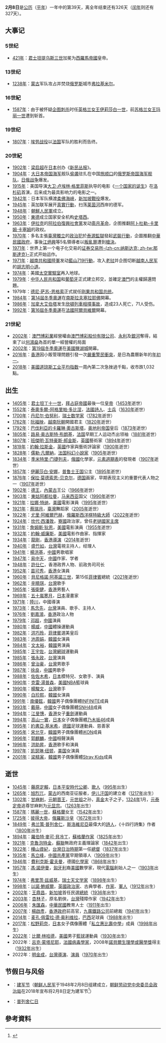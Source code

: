 {{noteTA
|1=zh-hant:門得列夫; zh-hans:季米特里·门捷列夫;
|2=zh-tw:詹姆斯·狄恩; zh-hk:占士甸; zh-cn:詹姆斯·迪恩; 
|3=zh-tw:貝尼格諾·艾奎諾; zh-hk:貝尼格諾·亞基諾三世; zh-cn:贝尼格诺·阿基诺三世; zh-sg:小阿奎诺;
}}
{{DayInMonth|2}}
'''2月8日'''是[[公历|公历]]（[[平年|平年]]）一年中的第39天，离全年结束还有326天（[[闰年|闰年]]则还有327天）。

== 大事记 ==
=== 5世纪 ===
* [[421年|421年]]：[[君士坦提乌斯三世|君士坦提乌斯三世]]加冕为[[西羅馬帝國|西羅馬帝國]]皇帝。

=== 13世纪 ===
* [[1238年|1238年]]：[[蒙古|蒙古]]军队攻占并焚烧[[俄罗斯|俄罗斯]]城市[[弗拉基米尔_(俄罗斯)|弗拉基米尔]]。

=== 16世紀 ===
* [[1587年|1587年]]：由于被怀疑[[巴宾顿阴谋|企图刺杀]]时任[[英格兰女王|英格兰女王]][[伊莉莎白一世|伊莉莎白一世]]，前[[苏格兰君主列表|苏格兰女王]][[玛丽一世_(苏格兰)|玛丽一世]]遭到斩首。

=== 19世纪 ===
* [[1807年|1807年]]：[[埃劳战役|埃劳战役]]以[[法国|法国]]军队的胜利而告终。

=== 20世紀 ===
* [[1902年|1902年]]：[[梁启超|梁启超]]在[[日本|日本]]创办《[[新民丛报|新民丛报]]》。
* [[1904年|1904年]]：[[大日本帝国海军|大日本帝国海军]]舰队[[旅顺口海战|偷袭]]驻扎在中国[[旅顺口区|旅顺口]]的[[俄罗斯帝国海军|俄罗斯帝国海军]][[太平洋舰队_(俄罗斯)|舰队]]，[[日俄战争|日俄战争]]爆发。
* [[1915年|1915年]]：美国导演[[D·W·格里菲斯|大卫·卢埃林·格里菲斯]]执导的电影《[[一个国家的诞生|一个国家的诞生]]》在[[洛杉矶|洛杉矶]]首演，后来成为最具影响力的电影之一。
* [[1942年|1942年]]：日本军队横渡[[柔佛海峡|柔佛海峡]]，[[新加坡戰役|新加坡戰役]]爆发。
* [[1945年|1945年]]：英加联军展开[[真實行動|真實行動]]，扫荡[[莱茵河|莱茵河]]西岸的德军。
* [[1948年|1948年]]：[[朝鮮人民軍|朝鮮人民軍]]成立。
* [[1950年|1950年]]：[[東德|東德]]成立国家安全机构[[史塔西|史塔西]]。
* [[1963年|1963年]]：[[伊拉克|伊拉克]]的[[阿拉伯復興社會黨|阿拉伯復興社會黨]]发动[[斋月革命|斋月革命]]，企图推翻[[阿卜杜勒-卡里姆·卡塞姆|阿卜杜勒-卡里姆·卡塞姆]]的政权。
* [[1970年|1970年]]：多名主張[[台灣獨立運動|臺灣獨立]]的[[臺灣白色恐怖時期|政治犯]]於[[法務部矯正署泰源技能訓練所|泰源監獄]]發起[[泰源事件|武裝行動]]，企圖推翻[[蔣中正政府|中華民國政府]]，事後[[江炳興|江炳興]]等5名領導者以[[懲治叛亂條例|叛亂罪]]遭到[[槍決|槍決]]。
* [[1971年|1971年]]：世界上第一个电子化交易的[[证券交易所|证券交易所]][[纳斯达克|-{zh-cn:纳斯达克; zh-tw:那斯達克}-]]正式开始运作。
* [[1971年|1971年]]：[[越南共和國陸軍|越南共和國陸軍]]发动[[藍山719行動|藍山719行動]]，攻入[[老挝|老挝]]并企图切断[[越南人民军|越南人民军]]的[[胡志明小道|胡志明小道]]。
* [[1974年|1974年]]：美國[[天空實驗室計劃|太空實驗室]]再入地球。
* [[1979年|1979年]]：[[中华人民共和国|中华人民共和国]]和[[葡萄牙|葡萄牙]]正式建立邦交，並確定[[澳門|澳門]]的主權歸還問題。
* 1979年：[[德尼·萨苏-恩格索|德尼·萨苏-恩格索]]正式就任[[刚果共和国总统|刚果共和国总统]]。
* [[1984年|1984年]]：[[1984年冬季奧林匹克運動會|第14屆冬季奧運]]在[[南斯拉夫|南斯拉夫]][[塞拉耶佛|塞拉耶佛]]開幕。
* [[1986年|1986年]]：[[加拿大|加拿大]][[艾伯塔|艾伯塔]]发生[[欣頓列車相撞事故|欣頓列車相撞事故]]，造成23人死亡，71人受伤。
* [[1992年|1992年]]：[[1992年冬季奧林匹克運動會|第16屆冬季奧運]]在[[法國|法國]][[阿爾貝維爾|阿爾貝維爾]]開幕。

=== 21世紀 ===
* [[2002年|2002年]]：[[澳門博彩業|澳門博彩業]]經營權由[[澳門博彩股份有限公司|澳門博彩股份有限公司]]、[[永利澳門有限公司|永利]]及[[銀河娛樂場股份有限公司|銀河]]奪得，結束了以[[何鴻燊|何鴻燊]]為首的單一經營權的局面
* [[2002年|2002年]]：[[2002年冬季奧林匹克運動會|第19屆冬季奧運]]在[[美國|美國]][[鹽湖城|鹽湖城]]開幕。
* [[2016年|2016年]]：[[香港|香港]]因小販管理問題引發一次[[2016年農曆新年旺角騷亂|嚴重警民衝突]]，是日為農曆新年的[[年初一|年初一]]。
* [[2018年|2018年]]：[[美國|美國]][[道琼斯工业平均指数|道琼斯工业平均指数]]一周內第二次急挫過千點，收市跌1,032點。

== 出生 ==
* [[1405年|1405年]]：[[君士坦丁十一世|君士坦丁十一世]]，[[拜占庭帝國|拜占庭帝國]]最後一位[[拜占庭皇帝列表|皇帝]]（[[1453年|1453年]]逝世）
* [[1552年|1552年]]：[[泰奧多爾-阿格里帕·多比涅|泰奧多爾-阿格里帕·多比涅]]，[[法國|法國]][[詩人|詩人]]、[[士兵|士兵]]（[[1630年|1630年]]逝世）
* [[1700年|1700年]]：[[丹尼尔·伯努利|丹尼尔·伯努利]]，[[瑞士|瑞士]][[数学家|数学家]]（[[1782年|1782年]]逝世）
* [[1762年|1762年]]：[[阮福映|阮福映]]，[[越南|越南]][[阮朝|阮朝]]開國君主（[[1820年|1820年]]逝世）
* [[1792年|1792年]]：[[卡羅琳·奧古斯塔_(巴伐利亞)|巴伐利亞的卡羅琳·奧古斯塔]]，[[奥地利帝国|奥地利帝国]]皇后（[[1873年|1873年]]逝世）
* [[1805年|1805年]]：[[路易·奥古斯特·布朗基|路易·奥古斯特·布朗基]]，[[法国|法国]]早期工人运动杰出领袖（[[1881年|1881年]]逝世）
* [[1807年|1807年]]：[[班傑明·瓦特豪斯·郝金斯|班傑明·瓦特豪斯·郝金斯]]，[[英國|英國]]藝術家（[[1894年|1894年]]逝世）
* [[1819年|1819年]]：[[約翰·拉斯金|約翰·拉斯金]]，[[英國|英國]]作家與藝術評論家（[[1900年|1900年]]逝世）
* [[1828年|1828年]]：[[儒勒·凡爾納|儒勒·凡爾納]]，[[法国|法国]][[科幻小說|科幻小說家]]（[[1905年|1905年]]逝世） 
* [[1834年|1834年]]：[[季米特里·门捷列夫|季米特里·门捷列夫]]，[[俄國|俄國]]化學家，[[元素週期表|元素週期表]]的發現者（[[1907年|1907年]]逝世）
* [[1857年|1857年]]：[[伊麗莎白·安娜_(普魯士)|伊麗莎白·安娜]]，[[普鲁士王国|普鲁士王国]]公主（[[1895年|1895年]]逝世）
* [[1876年|1876年]]：[[保拉·莫德索恩-贝克尔|保拉·莫德索恩-贝克尔]]，[[德国|德国]]画家，早期表现主义的重要代表人物之一（[[1907年|1907年]]逝世）
* [[1902年|1902年]]：[[德王|德王]]，[[內蒙古|內蒙古]]王公（[[1966年|1966年]]逝世）
* [[1903年|1903年]]：[[東姑阿都拉曼|東姑阿都拉曼]]，[[马来西亚|马来西亚]]国父（[[1990年|1990年]]逝世）
* [[1921年|1921年]]：[[拉娜·特纳|拉娜·特纳]]，[[美國|美國]]電影演員（[[1995年|1995年]]逝世）
* [[1921年|1921年]]：[[蔡瑞月|蔡瑞月]]，[[臺灣|臺灣]]舞蹈家（[[2005年|2005年]]逝世）
* [[1922年|1922年]]：[[尤里·阿維爾巴赫|尤里·阿維爾巴赫]]，[[俄羅斯|俄羅斯]][[西洋棋|西洋棋]][[西洋棋特級大師|特級大師]]（[[2022年|2022年]]逝世）
* [[1924年|1924年]]：[[坎代·西潘敦|坎代·西潘敦]]，[[寮國|寮國]]政治家，曾任[[老撾國家主席|老撾國家主席]]
* [[1931年|1931年]]：[[占士·甸|詹姆斯·狄恩]]，[[美國|美國]]電影演員（[[1955年|1955年]]逝世）
* [[1932年|1932年]]：[[約翰·威廉斯_(作曲家)|約翰·威廉斯]]，[[美國|美國]]電影作曲家、指揮家
* [[1934年|1934年]]：[[龍剛_(導演)|龍剛]]，[[香港|香港]][[導演|導演]]（[[2014年|2014年]]逝世）
* [[1940年|1940年]]：[[盛竹如|盛竹如]]，[[台灣|台灣]]電視主持人，经理人
* [[1941年|1941年]]：[[楊洪基|楊洪基]]，[[中國|中國]]男歌唱家
* [[1947年|1947年]]：[[易中天|易中天]]，[[中國|中國]]作家、学者
* [[1948年|1948年]]：[[許仕仁|許仕仁]]，香港政界人物、前政务司司长
* [[1952年|1952年]]：[[苗可秀|苗可秀]]，[[香港|香港]]女演員
* [[1960年|1960年]]：[[貝尼格諾·阿基諾三世|貝尼格諾·阿基諾三世]]，第15任[[菲律賓|菲律賓]]總統（[[2021年|2021年]]逝世）
* [[1962年|1962年]]：[[辛曉琪|辛曉琪]]，[[台灣|台灣]]歌手
* [[1965年|1965年]]：[[張衛健|張衛健]]，[[香港|香港]]男藝人
* [[1969年|1969年]]：[[CLAMP|五十嵐寒月]]，[[日本|日本]]漫畫家
* [[1971年|1971年]]：[[陆川_(导演)|陸川]]，中國導演
* [[1973年|1973年]]：[[馬念先|馬念先]]，[[台灣|台灣]]演員、歌手、主持人
* [[1976年|1976年]]：[[劉嘉鴻|劉嘉鴻]]，[[香港|香港]]政治人物
* [[1979年|1979年]]：[[邓超|邓超]]，[[中國|中國]]演員
* [[1980年|1980年]]：[[楊威|楊威]]，[[中國|中國]]體操運動員
* [[1982年|1982年]]：[[洪巧玲|洪巧玲]]，[[菲律賓|菲律賓]]選美皇后
* [[1983年|1983年]]：[[池周娟|池周娟]]，[[韓國|韓國]]女演員
* [[1984年|1984年]]：[[文太裕|文太裕]]，[[韓國|韓國]]男演員
* [[1985年|1985年]]：[[王宇佐|王宇佐]]，[[台灣|台灣]][[網球|網球]]運動員
* [[1985年|1985年]]：[[張永政|張永政]]，[[台灣|台灣]]演員
* [[1986年|1986年]]：[[曾治豪|曾治豪]]，[[台灣|台灣]]男歌手
* [[1987年|1987年]]：[[徐良_(歌手)|徐良]]，[[中國|中國]]男歌手
* [[1988年|1988年]]：[[佐佐木希|佐佐木希]]，[[日本|日本]]模特兒、女歌手、演員
* [[1990年|1990年]]：[[克雷·湯普森|克雷·湯普森]]，[[美國|美國]][[NBA|NBA]]籃球員
* [[1990年|1990年]]：[[楊駿文|楊駿文]]，[[台灣|台灣]]歌手
* [[1990年|1990年]]：[[白珍熙|白珍熙]]，[[韓國|韓國]]女演員
* [[1991年|1991年]]：[[南優鉉|南優鉉]]，[[韓國|韓國]]男子偶像團體[[INFINITE|INFINITE]]成員
* [[1993年|1993年]]：[[戴萌|戴萌]]，[[中國|中國]]女子偶像團體[[SNH48|SNH48]]成員
* [[1994年|1994年]]：[[江旻憓|江旻憓]]，[[香港|香港]]女子[[重劍|重劍]]運動員
* [[1994年|1994年]]：[[高山一實|高山一實]]，[[日本|日本]]女子偶像團體[[乃木坂46|乃木坂46]]成員
* [[1995年|1995年]]：[[約書亞·基米希|約書亞·基米希]]，[[德國|德國]]足球運動員、慈善家
* [[1995年|1995年]]：[[宋允亨|宋允亨]]，[[韓國|韓國]]男子偶像團體[[iKON|iKON]]成員
* [[1996年|1996年]]：[[郭麒麟|郭麒麟]]，[[中國|中國]]相聲演員
* [[1996年|1996年]]：[[洪助昇|洪助昇]]，[[香港|香港]]歌手和演員
* [[1997年|1997年]]：[[凯瑟琳·纽顿|凯瑟琳·纽顿]]，[[美国|美国]]女演員
* [[2001年|2001年]]：[[梁精寅|梁精寅]]，[[韓國|韓國]]男子偶像團體[[Stray_Kids|Stray Kids]]成員

== 逝世 ==
* [[1045年|1045年]]：[[藤原定賴|藤原定賴]]，[[日本|日本]][[平安時代|平安時代]][[公卿|公卿]]、[[歌人|歌人]]（[[995年|995年]]出生）
* [[1265年|1265年]]：[[旭烈兀|旭烈兀]]，[[蒙古|蒙古]]的西南亚征服者，[[伊儿汗国|伊儿汗国]]的建立者（[[1217年|1217年]]出生）
* [[1302年|1302年]]：[[甘麻剌|甘麻剌]]，[[元朝|元朝]][[晋王|晋王]]，[[元世祖|元世祖]]之孙，[[真金|真金]]太子之子，[[1324年|1324年]]1月，[[元泰定帝|元泰定帝]]追尊甘麻剌为[[元显宗|元显宗]]。（[[1263年|1263年]]出生）
* [[1587年|1587年]]：[[瑪麗一世_(蘇格蘭)|瑪麗一世]]，[[蘇格蘭|蘇格蘭]]女王（[[1542年|1542年]]出生）
* [[1725年|1725年]]：[[彼得大帝|彼得大帝]]，[[俄羅斯沙皇|俄羅斯沙皇]]（[[1672年|1672年]]出生）
* [[1849年|1849年]]：[[弗兰策·普列舍仁|弗兰策·普列舍仁]]，[[斯洛維尼亞|斯洛維尼亞]]最偉大的[[詩人|詩人]]，《十四行詩集》作者（[[1800年|1800年]]出生）
* [[1894年|1894年]]：[[羅伯特·麥可·貝冷丁|羅伯特·麥可·貝冷丁]]，[[蘇格蘭|蘇格蘭]][[作家|作家]]（[[1825年|1825年]]出生）
* [[1921年|1921年]]：[[克魯泡特金|克魯泡特金]]，[[蘇聯|蘇聯]]無政府主義理論家（[[1842年|1842年]]出生）
* [[1922年|1922年]]：[[樺山資紀|樺山資紀]]，[[台灣日治時期|台灣日治時期]]第一任[[台灣總督|總督]]（[[1837年|1837年]]出生）
* [[1935年|1935年]]：[[馬立峰|馬立峰]]，[[中國共產黨|中國共產黨]]早期領導人（[[1909年|1909年]]出生）
* [[1946年|1946年]]：[[費利克斯·霍夫曼|費利克斯·霍夫曼]]，德國[[化學家|化學家]]（[[1868年|1868年]]出生）
* [[1957年|1957年]]：[[馮·諾伊曼|馮·諾伊曼]]，[[匈牙利|匈牙利]]裔[[美國|美國]]數學家，現代[[電腦|電腦]]創始人之一（[[1903年|1903年]]出生）
* [[1974年|1974年]]：[[弗里茨·兹威基|弗里茨·兹威基]]，[[瑞士|瑞士]][[天文学家|天文学家]]（[[1898年|1898年]]出生）
* [[1998年|1998年]]：[[以諾·鮑威爾|以諾·鮑威爾]]，[[英國|英國]][[政治家|政治家]]、古典學者、[[作家|作家]]、[[軍人|軍人]]（[[1912年|1912年]]出生）
* [[2002年|2002年]]：[[王鼎昌|王鼎昌]]，[[新加坡|新加坡]]首任民選[[新加坡總統|總統]]（[[1936年|1936年]]出生）
* [[2003年|2003年]]：[[杏林子|杏林子]]，原名劉俠，[[台灣|台灣]]殘障作家（[[1942年|1942年]]出生）
* [[2006年|2006年]]：[[朱匯森|朱匯森]]，[[中華民國|中華民國]]教育人士（[[1911年|1911年]]出生）
* [[2007年|2007年]]：[[楊啟彥|楊啟彥]]，[[港英政府|香港政府]]前高官，[[九廣鐵路公司|九廣鐵路公司]]前總裁（[[1941年|1941年]]出生）
* [[2014年|2014年]]：[[麦孔·佩雷拉·德·奥利维拉|麦孔·佩雷拉·德·奥利维拉]]，[[巴西|巴西]]足球員（[[1988年|1988年]]出生）
* [[2017年|2017年]]：[[松野莉奈|松野莉奈]]，[[日本|日本]]女子偶像團體「[[私立惠比壽中學|私立惠比壽中學]]」成員（[[1998年|1998年]]出生）
* [[2022年|2022年]]：[[比爾·林哈德|比爾·林哈德]]，[[美國|美國]]男子[[籃球|籃球]]運動員（[[1930年|1930年]]出生）
* 2022年：[[呂克·蒙塔尼耶|呂克·蒙塔尼耶]]，[[法國|法國]][[病毒學|病毒學家]]，2008年[[諾貝爾生理學或醫學獎|諾貝爾生理學或醫學獎]]得主（[[1932年|1932年]]出生）
* 2022年：[[明金成|明金成]]，[[台灣|台灣]][[導演|導演]]、[[演員|演員]]（[[1970年|1970年]]出生）

== 节假日与风俗 ==
* {{PRK}}：[[建军节|建军节]]（[[朝鲜人民军|朝鲜人民军]]于1948年2月8日组建成立，[[朝鲜劳动党中央委员会政治局|朝鲜劳动党中央委员会政治局]]在2018年宣布将2月8日定为建军节<ref>{{cite news|url=http://military.people.com.cn/n1/2018/0124/c1011-29783770.html|title=朝鲜将２月８日定为建军节|author=|date=2018年1月24日|work=|publisher=[[人民网|人民网]]|accessdate=2018年1月24日|archive-date=2020年11月10日|archive-url=https://web.archive.org/web/20201110044145/http://military.people.com.cn/n1/2018/0124/c1011-29783770.html|dead-url=no}}</ref>）
* {{SLO}}：[[弗蘭策·普列舍仁|普列舍仁日]]

== 參考資料 ==
{{commons|Category:8 February}}
{{reflist}}
{{月份}}
